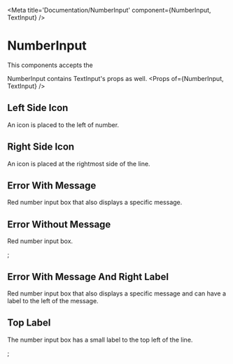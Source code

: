


<Meta title='Documentation/NumberInput' component={NumberInput, TextInput} />

# NumberInput

This components accepts the 

<Preview>
    <Story name='Default'>
        <NumberInput
            label={text('')}
            value={number('')} 
        />
    </Story>
</Preview>

NumberInput contains TextInput's props as well.
<Props of={NumberInput, TextInput} />

## Left Side Icon

An icon is placed to the left of number.

<Story name='LeftSideIcon'>
     <NumberInput leftIcon='user' leftGlyphicon value='1' />
</Story>

## Right Side Icon

An icon is placed at the rightmost side of the line.

<Story name='RightSideIcon'>
    <NumberInput rightIcon='user' rightGlyphicon value='1' />
</Story>

## Error With Message

Red number input box that also displays a specific message.

<Story name='ErrorWithMessage'>
    <NumberInput leftLabel='Label' value='' error='Something is wrong' />
</Story>

## Error Without Message

Red number input box.

<Story name='ErrorWithoutMessage'>
    <NumberInput leftLabel='Label' value='' invalidValue />;
</Story>

## Error With Message And Right Label

Red number input box that also displays a specific message and can have a label to the left of the message.

<Story name='ErrorWithMessageAndRightLabel'>
    <NumberInput rightLabel='Label' value='' error='Something is wrong' />
</Story>

## Top Label

The number input box has a small label to the top left of the line.

<Story name='TopLabel'>
    <NumberInput mt={2} topLabel='User' value='1' />;
</Story>

